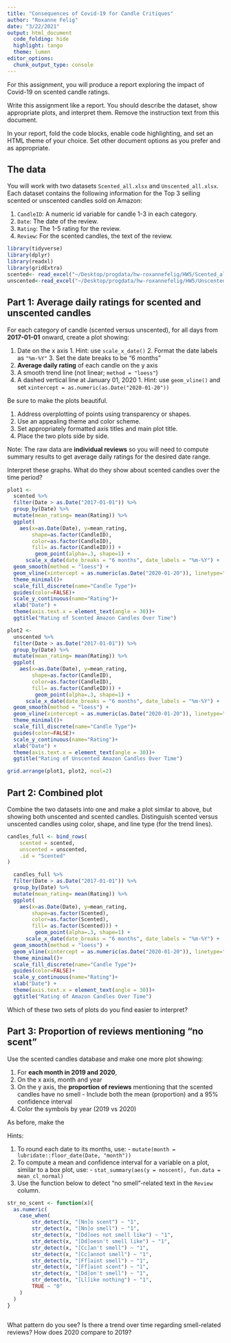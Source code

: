```yaml
---
title: "Consequences of Covid-19 for Candle Critiques"
author: "Roxanne Felig"
date: "3/22/2021"
output: html_document
  code_folding: hide
  highlight: tango
  theme: lumen
editor_options: 
  chunk_output_type: console
---
```


For this assignment, you will produce a report exploring the impact of Covid-19 on scented candle ratings.

Write this assignment like a report.
You should describe the dataset, show appropriate plots, and interpret them.
Remove the instruction text from this document.

In your report, fold the code blocks, enable code highlighting, and set an HTML theme of your choice.
Set other document options as you prefer and as appropriate.


## The data

You will work with two datasets `Scented_all.xlsx` and `Unscented_all.xlsx`.
Each dataset contains the following information for the Top 3 selling scented or unscented candles sold on Amazon:
  
  1. `CandleID`: A numeric id variable for candle 1-3 in each category.
  2. `Date`: The date of the review.
  3. `Rating`: The 1-5 rating for the review.
  4. `Review`: For the scented candles, the text of the review.

```r
library(tidyverse)
library(dplyr)
library(readxl)
library(gridExtra)
scented<- read_excel("~/Desktop/progdata/hw-roxannefelig/HW5/Scented_all.xlsx")
unscented<-read_excel("~/Desktop/progdata/hw-roxannefelig/HW5/Unscented_all.xlsx")
```

## Part 1: Average daily ratings for scented and unscented candles

For each category of candle (scented versus unscented), for all days from **2017-01-01** onward, create a plot showing:

  1. Date on the x axis
    1. Hint: use `scale_x_date()`
    2. Format the date labels as `"%m-%Y"`
    3. Set the date breaks to be "6 months"
  2. **Average daily rating** of each candle on the y axis
  3. A smooth trend line (not linear; `method = "loess"`)
  4. A dashed vertical line at January 01, 2020
    1. Hint: use `geom_vline()` and set `xintercept = as.numeric(as.Date("2020-01-20"))`
    
Be sure to make the plots beautiful.

  1. Address overplotting of points using transparency or shapes.
  2. Use an appealing theme and color scheme.
  3. Set appropriately formatted axis titles and main plot title.
  4. Place the two plots side by side.
  
Note: The raw data are **individual reviews** so you will need to compute summary results to get average daily ratings for the desired date range.

Interpret these graphs.
What do they show about scented candles over the time period?

```r
plot1 <- 
  scented %>% 
  filter(Date > as.Date("2017-01-01")) %>% 
  group_by(Date) %>% 
  mutate(mean_rating= mean(Rating)) %>% 
  ggplot(
    aes(x=as.Date(Date), y=mean_rating,
        shape=as.factor(CandleID),
        color=as.factor(CandleID),
        fill= as.factor(CandleID))) + 
         geom_point(alpha=.3, shape=1) +
      scale_x_date(date_breaks = "6 months", date_labels = "%m-%Y") +
  geom_smooth(method = "loess") +
  geom_vline(xintercept = as.numeric(as.Date("2020-01-20")), linetype="dashed")+
  theme_minimal()+
  scale_fill_discrete(name="Candle Type")+
  guides(color=FALSE)+
  scale_y_continuous(name="Rating")+
  xlab("Date") + 
  theme(axis.text.x = element_text(angle = 30))+
  ggtitle("Rating of Scented Amazon Candles Over Time")

plot2 <-
  unscented %>% 
  filter(Date > as.Date("2017-01-01")) %>% 
  group_by(Date) %>% 
  mutate(mean_rating= mean(Rating)) %>% 
  ggplot(
    aes(x=as.Date(Date), y=mean_rating,
        shape=as.factor(CandleID),
        color=as.factor(CandleID),
        fill= as.factor(CandleID))) + 
         geom_point(alpha=.3, shape=1) +
      scale_x_date(date_breaks = "6 months", date_labels = "%m-%Y") +
  geom_smooth(method = "loess") +
  geom_vline(xintercept = as.numeric(as.Date("2020-01-20")), linetype="dashed")+
  theme_minimal()+
  scale_fill_discrete(name="Candle Type")+
  guides(color=FALSE)+
  scale_y_continuous(name="Rating")+
  xlab("Date") + 
  theme(axis.text.x = element_text(angle = 30))+
  ggtitle("Rating of Unscented Amazon Candles Over Time")

grid.arrange(plot1, plot2, ncol=2)

```


## Part 2: Combined plot

Combine the two datasets into one and make a plot similar to above, but showing both unscented and scented candles.
Distinguish scented versus unscented candles using color, shape, and line type (for the trend lines).

```r
candles_full <- bind_rows(
	scented = scented, 
	unscented = unscented, 
	.id = "Scented"
)
```

```r
  candles_full %>% 
  filter(Date > as.Date("2017-01-01")) %>% 
  group_by(Date) %>% 
  mutate(mean_rating= mean(Rating)) %>% 
  ggplot(
    aes(x=as.Date(Date), y=mean_rating,
        shape=as.factor(Scented),
        color=as.factor(Scented),
        fill= as.factor(Scented))) + 
         geom_point(alpha=.3, shape=1) +
      scale_x_date(date_breaks = "6 months", date_labels = "%m-%Y") +
  geom_smooth(method = "loess") +
  geom_vline(xintercept = as.numeric(as.Date("2020-01-20")), linetype="dashed")+
  theme_minimal()+
  scale_fill_discrete(name="Candle Type")+
  guides(color=FALSE)+
  scale_y_continuous(name="Rating")+
  xlab("Date") + 
  theme(axis.text.x = element_text(angle = 30))+
  ggtitle("Rating of Amazon Candles Over Time")
```

Which of these two sets of plots do you find easier to interpret?


## Part 3: Proportion of reviews mentioning "no scent"

Use the scented candles database and make one more plot showing:

  1. For **each month in 2019 and 2020**, 
  2. On the x axis, month and year
  3. On the y axis, the **proportion of reviews** mentioning that the scented candles have no smell
    - Include both the mean (proportion) and a 95% confidence interval
  4. Color the symbols by year (2019 vs 2020)

As before, make the 

Hints:

  1. To round each date to its months, use:
    - `mutate(month = lubridate::floor_date(Date, "month"))`
  2. To compute a mean and confidence interval for a variable on a plot, similar to a box plot, use:
    - `stat_summary(aes(y = noscent), fun.data = mean_cl_normal)`
  3. Use the function below to detect "no smell"-related text in the `Review` column.

```r
str_no_scent <- function(x){
  as.numeric(
  	case_when(
  		str_detect(x, "[Nn]o scent") ~ "1", 
  		str_detect(x, "[Nn]o smell") ~ "1",
  		str_detect(x, "[Dd]oes not smell like") ~ "1",
  		str_detect(x, "[Dd]oesn't smell like") ~ "1",
  		str_detect(x, "[Cc]an't smell") ~ "1",
  		str_detect(x, "[Cc]annot smell") ~ "1",
  		str_detect(x, "[Ff]aint smell") ~ "1",
  		str_detect(x, "[Ff]aint scent") ~ "1",
  		str_detect(x, "[Dd]on't smell") ~ "1",
  		str_detect(x, "[Ll]ike nothing") ~ "1",
  		TRUE ~ "0"
  	)
  )
}
```

```r

```

What pattern do you see?
Is there a trend over time regarding smell-related reviews? 
How does 2020 compare to 2019?

